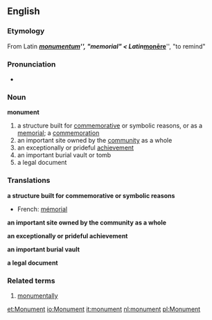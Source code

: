 ==English==
{{wikipedia}}
=== Etymology ===
From Latin '''''[[monumentum]]''''', "memorial" < Latin '''''[[monēre]]''''', "to remind"

=== Pronunciation ===
*{{AHD|/mŏn'yə-mənt/}}

=== Noun ===
'''monument'''
#a structure built for [[commemorative]] or symbolic reasons, or as a [[memorial]]; a [[commemoration]]
#an important site owned by the [[community]] as a whole
#an exceptionally or prideful [[achievement]]
#an important burial vault or tomb
#a legal document

=== Translations ===
'''a structure built for commemorative or symbolic reasons'''
{{top}}
*French: [[mémorial]]
{{mid}}
{{bottom}}

'''an important site owned by the community as a whole'''
{{top}}
{{mid}}
{{bottom}}

'''an exceptionally or prideful achievement'''
{{top}}
{{mid}}
{{bottom}}

'''an important burial vault'''
{{top}}
{{mid}}
{{bottom}}

'''a legal document'''
{{top}}
{{mid}}
{{bottom}}

=== Related terms ===
#[[monumentally]]

[[et:Monument]]
[[io:Monument]]
[[it:monument]]
[[nl:monument]]
[[pl:Monument]]